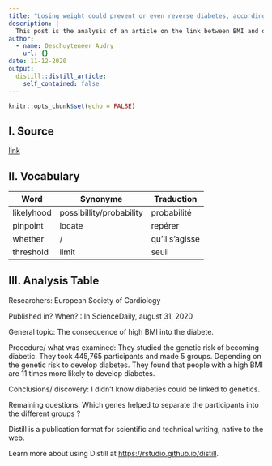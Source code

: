 ```yaml
---
title: "Losing weight could prevent or even reverse diabetes, according to late breaking research presented today at ESC Congress 2020."
description: |
  This post is the analysis of an article on the link between BMI and diabetes.
author:
  - name: Deschuyteneer Audry
    url: {}
date: 11-12-2020
output:
  distill::distill_article:
    self_contained: false
---
```


```r
knitr::opts_chunk$set(echo = FALSE)
```
## I. Source

[link](https://www.sciencedaily.com/releases/2020/08/200831090129.htm)

## II. Vocabulary

| Word       | Synonyme                 | Traduction     |
| ---------- | ------------------------ | -------------- |
| likelyhood | possibillity/probability | probabilité    |
| pinpoint   | locate                   | repérer        |
| whether    | /                        | qu'il s'agisse |
| threshold  | limit                    | seuil          |

## III. Analysis Table

Researchers:
European Society of Cardiology

Published in? When? :
In ScienceDaily, august 31, 2020

General topic:
The consequence of high BMI into the diabete.

Procedure/ what was examined:
They studied the genetic risk of becoming diabetic. They took 445,765 participants and made 5 groups. Depending on the genetic risk to develop diabetes. They found that people with a high BMI are 11 times more likely to develop diabetes.

Conclusions/ discovery:
I didn't know diabeties could be linked to genetics.

Remaining questions:
Which genes helped to separate the participants into the different groups ?

Distill is a publication format for scientific and technical writing, native to the web.

Learn more about using Distill at <https://rstudio.github.io/distill>.

